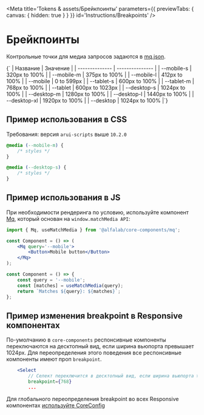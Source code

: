 
<Meta
    title='Tokens & assets/Брейкпоинты'
    parameters={{ previewTabs: { canvas: { hidden: true } } }}
    id='Instructions/Breakpoints'
/>

# Брейкпоинты

Контрольные точки для медиа запросов задаются в [mq.json](https://github.com/core-ds/core-components/blob/master/packages/mq/src/mq.json).

<Markdown>
    {`
| Название       | Значение        |
| -------------- | --------------- |
| --mobile-s   | 320px to 100%   |
| --mobile-m   | 375px to 100%   |
| --mobile-l   | 412px to 100%   |
| --mobile     | 0 to 599px      |
| --tablet-s   | 600px to 100%   |
| --tablet-m   | 768px to 100%   |
| --tablet     | 600px to 1023px |
| --desktop-s  | 1024px to 100%  |
| --desktop-m  | 1280px to 100%  |
| --desktop-l  | 1440px to 100%  |
| --desktop-xl | 1920px to 100%  |
| --desktop    | 1024px to 100%  |`}
</Markdown>

## Пример использования в CSS

Требования: версия `arui-scripts` выше `10.2.0`

```css
@media (--mobile-m) {
    /* styles */
}

@media (--desktop-s) {
    /* styles */
}
```

## Пример использования в JS

При необходимости рендеринга по условию, используйте компонент [Mq](?path=/docs/mq--docs), который основан на `window.matchMedia API`:

```jsx
import { Mq, useMatchMedia } from '@alfalab/core-components/mq';

const Component = () => (
    <Mq query='--mobile'>
        <Button>Mobile button</Button>
    </Mq>
);

const Component = () => {
    const query = '--mobile';
    const [matches] = useMatchMedia(query);
    return `Matches ${query}: ${matches}`;
};
```

## Пример изменения breakpoint в Responsive компонентах

По-умолчанию в `core-components` респонсивные компоненты переключаются на десктопный вид, если ширина вьюпорта превышает 1024px.
Для переопределения этого поведения все респонсивные компоненты имеют проп `breakpoint`.

```jsx
    <Select
        // Селект переключится в десктопный вид, если ширина вьюпорта >= 768
        breakpoint={768}
        ...
```

<Plate limitContentWidth={false}>Для глобального переопределения breakpoint во всех Responsive компонентах [используйте CoreConfig](./?path=/docs/instructions-core-config--docs)</Plate>